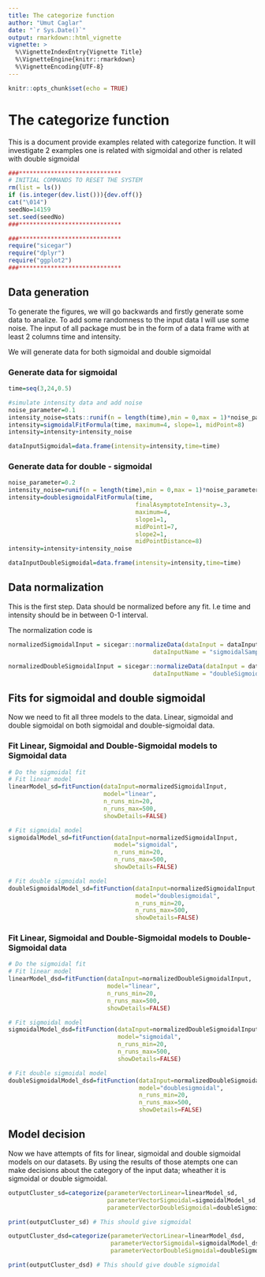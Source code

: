 ```yaml
---
title: The categorize function
author: "Umut Caglar"
date: "`r Sys.Date()`"
output: rmarkdown::html_vignette
vignette: >
  %\VignetteIndexEntry{Vignette Title}
  %\VignetteEngine{knitr::rmarkdown}
  %\VignetteEncoding{UTF-8}
---
```

  
```r
knitr::opts_chunk$set(echo = TRUE)
```
  
# The categorize function
This is a document provide examples related with categorize function. It will investigate 2 examples one is related with sigmoidal and other is related with double sigmoidal
  
  
```r

###*****************************
# INITIAL COMMANDS TO RESET THE SYSTEM
rm(list = ls())
if (is.integer(dev.list())){dev.off()}
cat("\014")
seedNo=14159
set.seed(seedNo)
###*****************************

###*****************************
require("sicegar")
require("dplyr")
require("ggplot2")
###*****************************
```

## Data generation
To generate the figures, we will go backwards and firstly generate some data to analize. To add some randomness to the input data I will use some noise. The input of all package must be in the form of a data frame with at least 2 columns time and intensity. 

We will generate data for both sigmoidal and double sigmoidal 

### Generate data for sigmoidal
```r
time=seq(3,24,0.5)

#simulate intensity data and add noise
noise_parameter=0.1
intensity_noise=stats::runif(n = length(time),min = 0,max = 1)*noise_parameter
intensity=sigmoidalFitFormula(time, maximum=4, slope=1, midPoint=8)
intensity=intensity+intensity_noise

dataInputSigmoidal=data.frame(intensity=intensity,time=time)
```


### Generate data for double - sigmoidal
```r
noise_parameter=0.2
intensity_noise=runif(n = length(time),min = 0,max = 1)*noise_parameter
intensity=doublesigmoidalFitFormula(time,
                                    finalAsymptoteIntensity=.3,
                                    maximum=4,
                                    slope1=1,
                                    midPoint1=7,
                                    slope2=1,
                                    midPointDistance=8)
intensity=intensity+intensity_noise

dataInputDoubleSigmoidal=data.frame(intensity=intensity,time=time)
```

## Data normalization 

This is the first step. Data should be normalized before any fit. I.e time and intensity should be in between 0-1 interval. 

The normalization code is 

```r
normalizedSigmoidalInput = sicegar::normalizeData(dataInput = dataInputSigmoidal, 
                                         dataInputName = "sigmoidalSample")

normalizedDoubleSigmoidalInput = sicegar::normalizeData(dataInput = dataInputDoubleSigmoidal, 
                                         dataInputName = "doubleSigmoidalSample")
```


## Fits for sigmoidal and double sigmoidal

Now we need to fit all three models to the data. Linear, sigmoidal and double sigmoidal on both sigmoidal and double-sigmoidal data.


### Fit Linear, Sigmoidal and Double-Sigmoidal models to Sigmoidal data
```r
# Do the sigmoidal fit
# Fit linear model
linearModel_sd=fitFunction(dataInput=normalizedSigmoidalInput,
                           model="linear",
                           n_runs_min=20,
                           n_runs_max=500,
                           showDetails=FALSE)

# Fit sigmoidal model
sigmoidalModel_sd=fitFunction(dataInput=normalizedSigmoidalInput,
                              model="sigmoidal",
                              n_runs_min=20,
                              n_runs_max=500,
                              showDetails=FALSE)

# Fit double sigmoidal model
doubleSigmoidalModel_sd=fitFunction(dataInput=normalizedSigmoidalInput,
                                    model="doublesigmoidal",
                                    n_runs_min=20,
                                    n_runs_max=500,
                                    showDetails=FALSE)
```


### Fit Linear, Sigmoidal and Double-Sigmoidal models to Double-Sigmoidal data
```r
# Do the sigmoidal fit
# Fit linear model
linearModel_dsd=fitFunction(dataInput=normalizedDoubleSigmoidalInput,
                            model="linear",
                            n_runs_min=20,
                            n_runs_max=500,
                            showDetails=FALSE)

# Fit sigmoidal model
sigmoidalModel_dsd=fitFunction(dataInput=normalizedDoubleSigmoidalInput,
                               model="sigmoidal",
                               n_runs_min=20,
                               n_runs_max=500,
                               showDetails=FALSE)

# Fit double sigmoidal model
doubleSigmoidalModel_dsd=fitFunction(dataInput=normalizedDoubleSigmoidalInput,
                                     model="doublesigmoidal",
                                     n_runs_min=20,
                                     n_runs_max=500,
                                     showDetails=FALSE)
```

## Model decision

Now we have attempts of fits for linear, sigmoidal and double sigmoidal models on our datasets. By using the results of those atempts one can make decisions about the category of the input data; wheather it is sigmoidal or double sigmoidal.

```r
outputCluster_sd=categorize(parameterVectorLinear=linearModel_sd,
                            parameterVectorSigmoidal=sigmoidalModel_sd,
                            parameterVectorDoubleSigmoidal=doubleSigmoidalModel_sd)

print(outputCluster_sd) # This should give sigmoidal 

outputCluster_dsd=categorize(parameterVectorLinear=linearModel_dsd,
                             parameterVectorSigmoidal=sigmoidalModel_dsd,
                             parameterVectorDoubleSigmoidal=doubleSigmoidalModel_dsd)

print(outputCluster_dsd) # This should give double sigmoidal 
```
